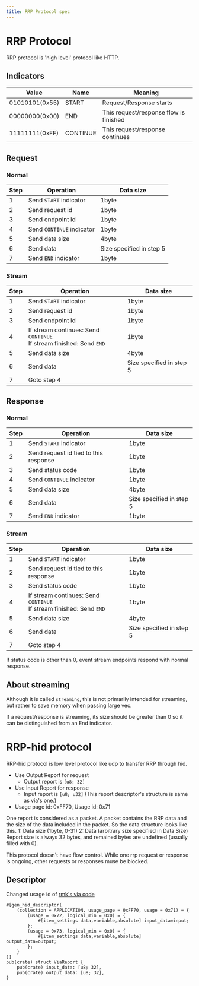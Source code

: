 ```yaml
---
title: RRP Protocol spec
---
```


# RRP Protocol

RRP protocol is 'high level' protocol like HTTP.

## Indicators

| Value          | Name     | Meaning                                |
| -------------- | -------- | -------------------------------------- |
| 01010101(0x55) | START    | Request/Response starts                |
| 00000000(0x00) | END      | This request/response flow is finished |
| 11111111(0xFF) | CONTINUE | This request/response continues        |

## Request

### Normal

| Step | Operation                 | Data size                |
| ---- | ------------------------- | ------------------------ |
| 1    | Send `START` indicator    | 1byte                    |
| 2    | Send request id           | 1byte                    |
| 3    | Send endpoint id          | 1byte                    |
| 4    | Send `CONTINUE` indicator | 1byte                    |
| 5    | Send data size            | 4byte                    |
| 6    | Send data                 | Size specified in step 5 |
| 7    | Send `END` indicator      | 1byte                    |

### Stream

| Step | Operation                                                                | Data size                |
| ---- | ------------------------------------------------------------------------ | ------------------------ |
| 1    | Send `START` indicator                                                   | 1byte                    |
| 2    | Send request id                                                          | 1byte                    |
| 3    | Send endpoint id                                                         | 1byte                    |
| 4    | If stream continues: Send `CONTINUE`<br />If stream finished: Send `END` | 1byte                    |
| 5    | Send data size                                                           | 4byte                    |
| 6    | Send data                                                                | Size specified in step 5 |
| 7    | Goto step 4                                                              |                          |

## Response

### Normal

| Step | Operation                             | Data size                |
| ---- | ------------------------------------- | ------------------------ |
| 1    | Send `START` indicator                | 1byte                    |
| 2    | Send request id tied to this response | 1byte                    |
| 3    | Send status code                      | 1byte                    |
| 4    | Send `CONTINUE` indicator             | 1byte                    |
| 5    | Send data size                        | 4byte                    |
| 6    | Send data                             | Size specified in step 5 |
| 7    | Send `END` indicator                  | 1byte                    |

### Stream

| Step | Operation                                                                | Data size                |
| ---- | ------------------------------------------------------------------------ | ------------------------ |
| 1    | Send `START` indicator                                                   | 1byte                    |
| 2    | Send request id tied to this response                                    | 1byte                    |
| 3    | Send status code                                                         | 1byte                    |
| 4    | If stream continues: Send `CONTINUE`<br />If stream finished: Send `END` | 1byte                    |
| 5    | Send data size                                                           | 4byte                    |
| 6    | Send data                                                                | Size specified in step 5 |
| 7    | Goto step 4                                                              |                          |

If status code is other than 0, event stream endpoints respond with normal response.

## About streaming

Although it is called `streaming`, this is not primarily intended for streaming, but rather to save memory when passing large vec.

If a request/response is streaming, its size should be greater than 0 so it can be distinguished from an End indicator.

# RRP-hid protocol

RRP-hid protocol is low level protocol like udp to transfer RRP through hid.

- Use Output Report for request
  - Output report is `[u8; 32]`
- Use Input Report for response
  - Input report is `[u8; u32]`
    (This report descriptor's structure is same as via's one.)
- Usage page id: 0xFF70, Usage id: 0x71

One report is considered as a packet. A packet contains the RRP data and the size of the data included in the packet. So the data structure looks like this.
1: Data size (1byte, 0-31)
2: Data (arbitrary size specified in Data Size)
Report size is always 32 bytes, and remained bytes are undefined (usually filled with 0).

This protocol doesn't have flow control. While one rrp request or response is ongoing, other requests or responses muse be blocked.

## Descriptor

Changed usage id of [rmk's via code](https://github.com/HaoboGu/rmk/blob/86174f318ec0d22a9e0a8f08268aa41927e8dbba/rmk/src/usb/descriptor.rs#L16)

```
#[gen_hid_descriptor(
    (collection = APPLICATION, usage_page = 0xFF70, usage = 0x71) = {
        (usage = 0x72, logical_min = 0x0) = {
            #[item_settings data,variable,absolute] input_data=input;
        };
        (usage = 0x73, logical_min = 0x0) = {
            #[item_settings data,variable,absolute] output_data=output;
        };
    }
)]
pub(crate) struct ViaReport {
    pub(crate) input_data: [u8; 32],
    pub(crate) output_data: [u8; 32],
}
```
